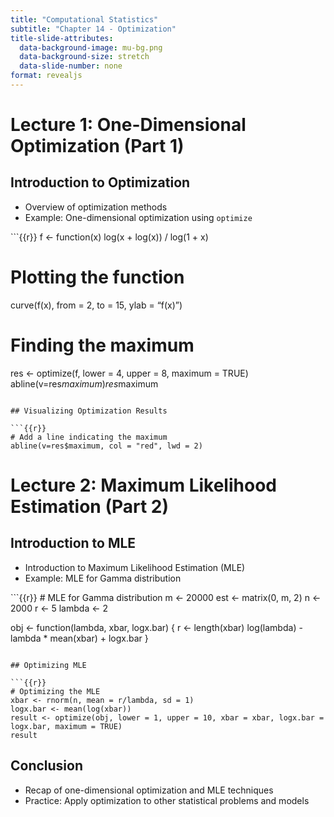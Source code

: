 ```yaml
---
title: "Computational Statistics"
subtitle: "Chapter 14 - Optimization"
title-slide-attributes:
  data-background-image: mu-bg.png
  data-background-size: stretch
  data-slide-number: none
format: revealjs
---
```


# Lecture 1: One-Dimensional Optimization (Part 1)

## Introduction to Optimization

-   Overview of optimization methods
-   Example: One-dimensional optimization using `optimize`

```{{r}}
f <- function(x) log(x + log(x)) / log(1 + x)

# Plotting the function
curve(f(x), from = 2, to = 15, ylab = "f(x)")

# Finding the maximum
res <- optimize(f, lower = 4, upper = 8, maximum = TRUE)
abline(v=res$maximum)
res$maximum
```

## Visualizing Optimization Results

```{{r}}
# Add a line indicating the maximum
abline(v=res$maximum, col = "red", lwd = 2)
```

# Lecture 2: Maximum Likelihood Estimation (Part 2)

## Introduction to MLE

-   Introduction to Maximum Likelihood Estimation (MLE)
-   Example: MLE for Gamma distribution

```{{r}}
# MLE for Gamma distribution
m <- 20000
est <- matrix(0, m, 2)
n <- 2000
r <- 5
lambda <- 2

obj <- function(lambda, xbar, logx.bar) {
  r <- length(xbar)
  log(lambda) - lambda * mean(xbar) + logx.bar
}
```

## Optimizing MLE

```{{r}}
# Optimizing the MLE
xbar <- rnorm(n, mean = r/lambda, sd = 1)
logx.bar <- mean(log(xbar))
result <- optimize(obj, lower = 1, upper = 10, xbar = xbar, logx.bar = logx.bar, maximum = TRUE)
result
```

## Conclusion

-   Recap of one-dimensional optimization and MLE techniques
-   Practice: Apply optimization to other statistical problems and models
